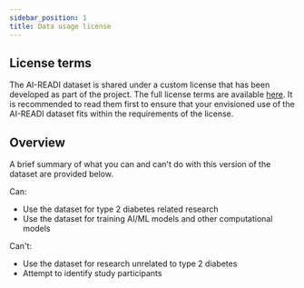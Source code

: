 ```yaml
---
sidebar_position: 1
title: Data usage license
---
```


## License terms
The AI-READI dataset is shared under a custom license that has been developed as part of the project. The full license terms are available [here](https://doi.org/10.5281/zenodo.10642459). It is recommended to read them first to ensure that your envisioned use of the AI-READI dataset fits within the requirements of the license.

## Overview
A brief summary of what you can and can't do with this version of the dataset are provided below.

Can:

- Use the dataset for type 2 diabetes related research
- Use the dataset for training AI/ML models and other computational models

Can't:
- Use the dataset for research unrelated to type 2 diabetes
- Attempt to identify study participants



<PageFeedback />
